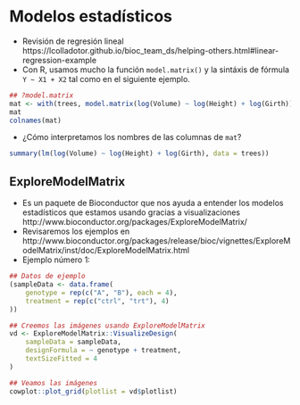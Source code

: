 # Modelos estadísticos

* Revisión de regresión lineal https://lcolladotor.github.io/bioc_team_ds/helping-others.html#linear-regression-example
* Con R, usamos mucho la función `model.matrix()` y la sintáxis de fórmula `Y ~ X1 + X2` tal como en el siguiente ejemplo.

```r
## ?model.matrix
mat <- with(trees, model.matrix(log(Volume) ~ log(Height) + log(Girth)))
mat
colnames(mat)
```

* ¿Cómo interpretamos los nombres de las columnas de `mat`?

```r
summary(lm(log(Volume) ~ log(Height) + log(Girth), data = trees))
```

## ExploreModelMatrix

* Es un paquete de Bioconductor que nos ayuda a entender los modelos estadísticos que estamos usando gracias a visualizaciones http://www.bioconductor.org/packages/ExploreModelMatrix/
* Revisaremos los ejemplos en http://www.bioconductor.org/packages/release/bioc/vignettes/ExploreModelMatrix/inst/doc/ExploreModelMatrix.html
* Ejemplo número 1:

```r
## Datos de ejemplo
(sampleData <- data.frame(
    genotype = rep(c("A", "B"), each = 4),
    treatment = rep(c("ctrl", "trt"), 4)
))

## Creemos las imágenes usando ExploreModelMatrix
vd <- ExploreModelMatrix::VisualizeDesign(
    sampleData = sampleData,
    designFormula = ~ genotype + treatment,
    textSizeFitted = 4
)

## Veamos las imágenes
cowplot::plot_grid(plotlist = vd$plotlist)
```

